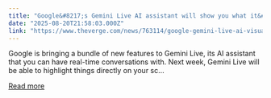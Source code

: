 ```yaml
---
title: "Google&#8217;s Gemini Live AI assistant will show you what it&#8217;s talking about"
date: "2025-08-20T21:58:03.000Z"
link: "https://www.theverge.com/news/763114/google-gemini-live-ai-visual-guidance-speech-update"
---
```


Google is bringing a bundle of new features to Gemini Live, its AI assistant that you can have real-time conversations with. Next week, Gemini Live will be able to highlight things directly on your sc...

[Read more](https://www.theverge.com/news/763114/google-gemini-live-ai-visual-guidance-speech-update)
